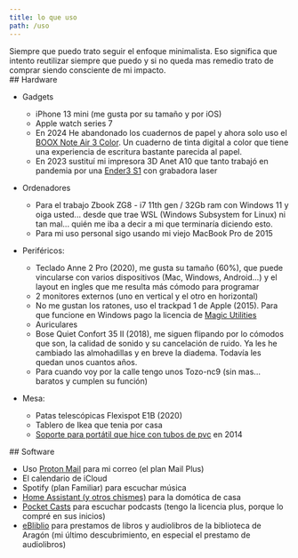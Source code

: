 ```yaml
---
title: lo que uso
path: /uso
---
```


<Section>
  Siempre que puedo trato seguir el enfoque minimalista. Eso significa que
  intento reutilizar siempre que puedo y si no queda mas remedio trato de
  comprar siendo consciente de mi impacto.
</Section>

<Section>
## Hardware

- Gadgets

  - iPhone 13 mini (me gusta por su tamaño y por iOS)
  - Apple watch series 7
  - En 2024 He abandonado los cuadernos de papel y ahora solo uso el [BOOX Note Air 3 Color](https://shop.boox.com/collections/all/products/noteair3). Un cuaderno de tinta digital a color que tiene una experiencia de escritura bastante parecida al papel.
  - En 2023 sustituí mi impresora 3D Anet A10 que tanto trabajó en pandemia por una [Ender3 S1](https://www.creality.com/es/products/ender-3s1) con grabadora laser

- Ordenadores

  - Para el trabajo Zbook ZG8 - i7 11th gen / 32Gb ram con Windows 11 y oiga usted... desde que trae WSL (Windows Subsystem for Linux) ni tan mal... quién me iba a decir a mi que terminaría diciendo esto.
  - Para mi uso personal sigo usando mi viejo MacBook Pro de 2015

- Periféricos:

  - Teclado Anne 2 Pro (2020), me gusta su tamaño (60%), que puede vincularse con varios dispositivos (Mac, Windows, Android...) y el layout en ingles que me resulta más cómodo para programar
  - 2 monitores externos (uno en vertical y el otro en horizontal)
  - No me gustan los ratones, uso el trackpad 1 de Apple (2015). Para que funcione en Windows pago la licencia de [Magic Utilities](https://magicutilities.net/)
  - Auriculares
  - Bose Quiet Confort 35 II (2018), me siguen flipando por lo cómodos que son, la calidad de sonido y su cancelación de ruido. Ya les he cambiado las almohadillas y en breve la diadema. Todavía les quedan unos cuantos años.
  - Para cuando voy por la calle tengo unos Tozo-nc9 (sin mas... baratos y cumplen su función)

- Mesa:

  - Patas telescópicas Flexispot E1B (2020)
  - Tablero de Ikea que tenia por casa
  - [Soporte para portátil que hice con tubos de pvc](https://www.instagram.com/francholab/p/sU1ibJzNEv/) en 2014

</Section>

<Section>
## Software

- Uso [Proton Mail](https://proton.me/) para mi correo (el plan Mail Plus)
- El calendario de iCloud
- Spotify (plan Familiar) para escuchar música
- [Home Assistant (y otros chismes)](/proyectos/aigor) para la domótica de casa
- [Pocket Casts](https://pocketcasts.com/) para escuchar podcasts (tengo la licencia plus, porque lo compré en sus inicios)
- [eBliblio](https://ebiblio.es/) para prestamos de libros y audiolibros de la biblioteca de Aragón (mi último descubrimiento, en especial el prestamo de audiolibros)

</Section>
